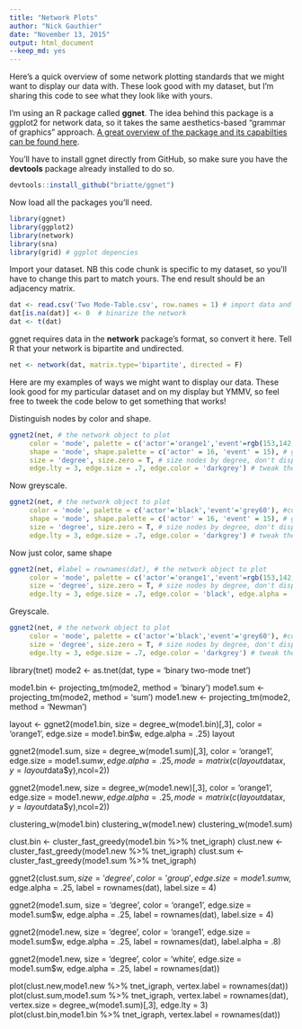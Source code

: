 ```yaml
---
title: "Network Plots"
author: "Nick Gauthier"
date: "November 13, 2015"
output: html_document
--keep_md: yes
---
```

Here's a quick overview of some network plotting standards that we might want to display our data with. These look good with my dataset, but I'm sharing this code to see what they look like with yours. 
 
 I'm using an R package called **ggnet**. The idea behind this package is a ggplot2 for network data, so it takes the same aesthetics-based "grammar of graphics" approach. [A great overview of the package and its capabilties can be found here](https://briatte.github.io/ggnet/).
 
 You'll have to install ggnet directly from GitHub, so make sure you have the **devtools** package already installed to do so.

```r
devtools::install_github("briatte/ggnet")
```
 
 Now load all the packages you'll need.
 
```r
library(ggnet)
library(ggplot2)
library(network)
library(sna)
library(grid) # ggplot depencies
```

Import your dataset. NB this code chunk is specific to my dataset, so you'll have to change this part to match yours. The end result should be an adjacency matrix.
```r
dat <- read.csv('Two Mode-Table.csv', row.names = 1) # import data and use the values in column 1 as row names
dat[is.na(dat)] <- 0  # binarize the network
dat <- t(dat) 
```


ggnet requires data in the **network** package's format, so convert it here. Tell R that your network is bipartite and undirected.
```r
net <- network(dat, matrix.type='bipartite', directed = F)
```

Here are my examples of ways we might want to display our data. These look good for my particular dataset and on my display but YMMV, so feel free to tweek the code below to get something that works!
 
 Distinguish nodes by color and shape.
```r
ggnet2(net, # the network object to plot
     color = 'mode', palette = c('actor'='orange1','event'=rgb(153,142,195, max = 255)), #color by mode
     shape = 'mode', shape.palette = c('actor' = 16, 'event' = 15), # give each mode a different shape
     size = 'degree', size.zero = T, # size nodes by degree, don't display isolates
     edge.lty = 3, edge.size = .7, edge.color = 'darkgrey') # tweak the edges
```

Now greyscale.
```r
ggnet2(net, # the network object to plot
     color = 'mode', palette = c('actor'='black','event'='grey60'), #color by mode
     shape = 'mode', shape.palette = c('actor' = 16, 'event' = 15), # give each mode a different shape
     size = 'degree', size.zero = T, # size nodes by degree, don't display isolates
     edge.lty = 3, edge.size = .7, edge.color = 'darkgrey') # tweak the edges
```

Now just color, same shape
```r
ggnet2(net, #label = rownames(dat), # the network object to plot
     color = 'mode', palette = c('actor'='orange1','event'=rgb(153,142,195, max = 255)), #color by mode
     size = 'degree', size.zero = T, # size nodes by degree, don't display isolates
     edge.lty = 3, edge.size = .7, edge.color = 'black', edge.alpha = .5) # tweak the edges
```

Greyscale.
```r
ggnet2(net, # the network object to plot
     color = 'mode', palette = c('actor'='black','event'='grey60'), #color by mode
     size = 'degree', size.zero = T, # size nodes by degree, don't display isolates
     edge.lty = 3, edge.size = .7, edge.color = 'darkgrey') # tweak the edges
```


library(tnet)
mode2 <- as.tnet(dat, type = 'binary two-mode tnet')

mode1.bin <- projecting_tm(mode2, method = 'binary')
mode1.sum <- projecting_tm(mode2, method = 'sum')
mode1.new <- projecting_tm(mode2, method = 'Newman')


layout <- ggnet2(mode1.bin, size = degree_w(mode1.bin)[,3], color = 'orange1', edge.size = mode1.bin$w, edge.alpha = .25)
layout

ggnet2(mode1.sum, size = degree_w(mode1.sum)[,3], color = 'orange1', edge.size = mode1.sum$w, edge.alpha = .25,
mode = matrix(c(layout$data$x,y=layout$data$y),ncol=2))

ggnet2(mode1.new, size = degree_w(mode1.new)[,3], color = 'orange1', edge.size = mode1.new$w, edge.alpha = .25,
mode = matrix(c(layout$data$x,y=layout$data$y),ncol=2))

clustering_w(mode1.bin)
clustering_w(mode1.new)
clustering_w(mode1.sum)

clust.bin <- cluster_fast_greedy(mode1.bin %>% tnet_igraph)
clust.new <- cluster_fast_greedy(mode1.new %>% tnet_igraph)
clust.sum <- cluster_fast_greedy(mode1.sum %>% tnet_igraph)

ggnet2(clust.sum$, size = 'degree', color = 'group', edge.size = mode1.sum$w, edge.alpha = .25, label = rownames(dat), label.size = 4)

ggnet2(mode1.sum, size = 'degree', color = 'orange1', edge.size = mode1.sum$w, edge.alpha = .25, label = rownames(dat), label.size = 4)


ggnet2(mode1.new, size = 'degree', color = 'orange1', edge.size = mode1.sum$w, edge.alpha = .25, label = rownames(dat), label.alpha = .8)

ggnet2(mode1.new, size = 'degree', color = 'white', edge.size = mode1.sum$w, edge.alpha = .25, label = rownames(dat))


plot(clust.new,mode1.new %>% tnet_igraph, vertex.label = rownames(dat))
plot(clust.sum,mode1.sum %>% tnet_igraph, vertex.label = rownames(dat), vertex.size = degree_w(mode1.sum)[,3], edge.lty = 3)
 plot(clust.bin,mode1.bin %>% tnet_igraph, vertex.label = rownames(dat))
